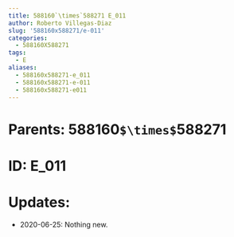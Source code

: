```yaml
---
title: 588160`\times`588271 E_011
author: Roberto Villegas-Diaz
slug: '588160x588271/e-011'
categories:
  - 588160X588271
tags:
  - E
aliases:
  - 588160x588271-e_011
  - 588160x588271-e-011
  - 588160x588271-e011
---
```


# **Parents**: 588160`$\times$`588271
# **ID**: E_011
# **Updates**: 
 - 2020-06-25: Nothing new.
